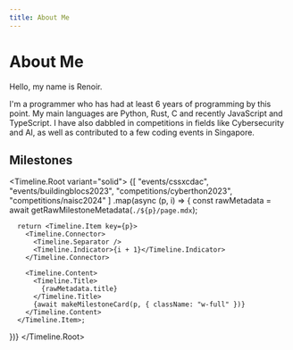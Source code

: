 ```yaml
---
title: About Me
---
```



# About Me

Hello, my name is Renoir.

I'm a programmer who has had at least 6 years of programming by this point. My main languages are Python, Rust, C and recently JavaScript and TypeScript. I have also dabbled in competitions in fields like Cybersecurity and AI, as well as contributed to a few coding events in Singapore.

## Milestones

<Timeline.Root variant="solid">
  {[
    "events/cssxcdac",
    "events/buildingblocs2023",
    "competitions/cyberthon2023",
    "competitions/naisc2024"
  ]
    .map(async (p, i) => {
      const rawMetadata = await getRawMilestoneMetadata(`./${p}/page.mdx`);

      return <Timeline.Item key={p}>
        <Timeline.Connector>
          <Timeline.Separator />
          <Timeline.Indicator>{i + 1}</Timeline.Indicator>
        </Timeline.Connector>

        <Timeline.Content>
          <Timeline.Title>
            {rawMetadata.title}
          </Timeline.Title>
          {await makeMilestoneCard(p, { className: "w-full" })}
        </Timeline.Content>
      </Timeline.Item>;
  })}
</Timeline.Root>